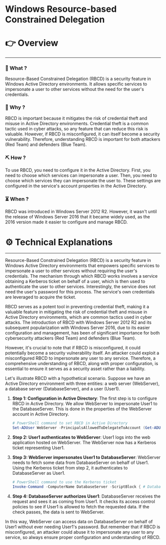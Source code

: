 # Windows Resource-based Constrained Delegation


# 👉 Overview

---

### 👀 What ?

Resource-Based Constrained Delegation (RBCD) is a security feature in Windows Active Directory environments. It allows specific services to impersonate a user to other services without the need for the user's credentials.


### 🧐 Why ?

RBCD is important because it mitigates the risk of credential theft and misuse in Active Directory environments. Credential theft is a common tactic used in cyber attacks, so any feature that can reduce this risk is valuable. However, if RBCD is misconfigured, it can itself become a security vulnerability. Therefore, understanding RBCD is important for both attackers (Red Team) and defenders (Blue Team).


### ⛏️ How ?

To use RBCD, you need to configure it in the Active Directory. First, you need to choose which services can impersonate a user. Then, you need to choose which services they can impersonate the user to. These settings are configured in the service's account properties in the Active Directory.


### ⏳ When ?

RBCD was introduced in Windows Server 2012 R2. However, it wasn't until the release of Windows Server 2016 that it became widely used, as the 2016 version made it easier to configure and manage RBCD.


# ⚙️ Technical Explanations

---

Resource-Based Constrained Delegation (RBCD) is a security feature in Windows Active Directory environments that empowers specific services to impersonate a user to other services without requiring the user's credentials. The mechanism through which RBCD works involves a service obtaining a Kerberos ticket on behalf of a user, which is then used to authenticate the user to other services. Interestingly, the service does not need the user's password for this process. The service's own credentials are leveraged to acquire the ticket.

RBCD serves as a potent tool in preventing credential theft, making it a valuable feature in mitigating the risk of credential theft and misuse in Active Directory environments, which are common tactics used in cyber attacks. The introduction of RBCD with Windows Server 2012 R2 and its subsequent popularization with Windows Server 2016, due to its easier configuration and management, has been of significant importance for both cybersecurity attackers (Red Team) and defenders (Blue Team).

However, it's crucial to note that if RBCD is misconfigured, it could potentially become a security vulnerability itself. An attacker could exploit a misconfigured RBCD to impersonate any user to any service. Therefore, a comprehensive understanding of RBCD, along with proper configuration, is essential to ensure it serves as a security asset rather than a liability.

Let's illustrate RBCD with a hypothetical scenario. Suppose we have an Active Directory environment with three entities: a web server (WebServer), a database server (DatabaseServer), and a user (User1).

1. **Step 1: Configuration in Active Directory**: The first step is to configure RBCD in Active Directory. We allow WebServer to impersonate User1 to the DatabaseServer. This is done in the properties of the WebServer account in Active Directory.
    
    ```powershell
    # PowerShell command to set RBCD in Active Directory
    Set-ADUser WebServer -PrincipalsAllowedToDelegateToAccount (Get-ADUser DatabaseServer)
    
    ```
    
2. **Step 2: User1 authenticates to WebServer**: User1 logs into the web application hosted on WebServer. The WebServer now has a Kerberos ticket representing User1.
3. **Step 3: WebServer impersonates User1 to DatabaseServer**: WebServer needs to fetch some data from DatabaseServer on behalf of User1. Using the Kerberos ticket from step 2, it authenticates to DatabaseServer as User1.
    
    ```powershell
    # PowerShell command to use the Kerberos ticket
    Invoke-Command -ComputerName DatabaseServer -ScriptBlock { # Database query script } -Authentication Kerberos -Credential User1
    
    ```
    
4. **Step 4: DatabaseServer authorizes User1**: DatabaseServer receives the request and sees it as coming from User1. It checks its access control policies to see if User1 is allowed to fetch the requested data. If the check passes, the data is sent to WebServer.

In this way, WebServer can access data on DatabaseServer on behalf of User1 without ever needing User1's password. But remember that if RBCD is misconfigured, an attacker could abuse it to impersonate any user to any service, so always ensure proper configuration and understanding of RBCD.
